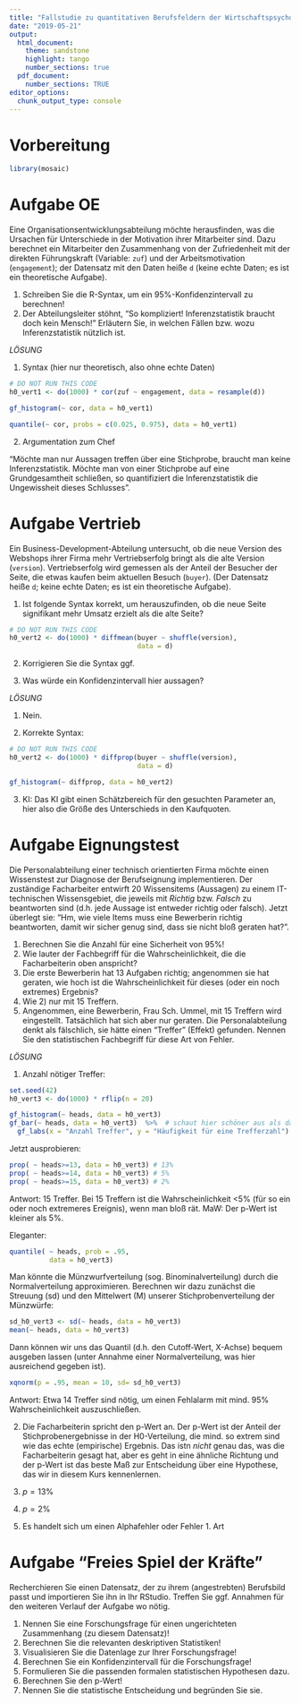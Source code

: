 ```yaml
---
title: "Fallstudie zu quantitativen Berufsfeldern der Wirtschaftspsychologie"
date: "2019-05-21"
output:
  html_document:
    theme: sandstone
    highlight: tango
    number_sections: true
  pdf_document:
    number_sections: TRUE
editor_options: 
  chunk_output_type: console
---
```




# Vorbereitung


```r
library(mosaic)
```



# Aufgabe OE

Eine Organisationsentwicklungsabteilung möchte herausfinden, was die Ursachen für Unterschiede in der Motivation ihrer Mitarbeiter sind. Dazu berechnet ein Mitarbeiter den Zusammenhang von der Zufriedenheit mit der direkten Führungskraft (Variable: `zuf`) und der Arbeitsmotivation (`engagement`); der Datensatz mit den Daten heiße `d` (keine echte Daten; es ist ein theoretische Aufgabe).

1. Schreiben Sie die R-Syntax, um ein 95%-Konfidenzintervall zu berechnen!
2. Der Abteilungsleiter stöhnt, "So kompliziert! Inferenzstatistik braucht doch kein Mensch!" Erläutern Sie, in welchen Fällen bzw. wozu Inferenzstatistik nützlich ist.


*LÖSUNG*

1. Syntax (hier nur theoretisch, also ohne echte Daten)

```r
# DO NOT RUN THIS CODE
h0_vert1 <- do(1000) * cor(zuf ~ engagement, data = resample(d))

gf_histogram(~ cor, data = h0_vert1) 

quantile(~ cor, probs = c(0.025, 0.975), data = h0_vert1)
```

2. Argumentation zum Chef

"Möchte man nur Aussagen treffen über eine Stichprobe, braucht man keine Inferenzstatistik. Möchte man von einer Stichprobe auf eine Grundgesamtheit schließen, so quantifiziert die Inferenzstatistik die Ungewissheit dieses Schlusses".



# Aufgabe Vertrieb

Ein Business-Development-Abteilung untersucht, ob die neue Version des Webshops ihrer Firma mehr Vertriebserfolg bringt als die alte Version (`version`). Vertriebserfolg wird gemessen als der Anteil der Besucher der Seite, die etwas kaufen beim aktuellen Besuch (`buyer`). (Der Datensatz heiße `d`; keine echte Daten; es ist ein theoretische Aufgabe).

1. Ist folgende Syntax korrekt, um herauszufinden, ob die neue Seite signifikant mehr Umsatz erzielt als die alte Seite?

```r
# DO NOT RUN THIS CODE
h0_vert2 <- do(1000) * diffmean(buyer ~ shuffle(version),
                                data = d)
```

2. Korrigieren Sie die Syntax ggf.

3. Was würde ein Konfidenzintervall hier aussagen?


*LÖSUNG*

1. Nein.

2. Korrekte Syntax:

```r
# DO NOT RUN THIS CODE
h0_vert2 <- do(1000) * diffprop(buyer ~ shuffle(version),
                                data = d)

gf_histogram(~ diffprop, data = h0_vert2)
```


3. KI: Das KI gibt einen Schätzbereich für den gesuchten Parameter an, hier also die Größe des Unterschieds in den Kaufquoten.



# Aufgabe Eignungstest

Die Personalabteilung einer technisch orientierten Firma möchte einen Wissenstest zur Diagnose der Berufseignung implementieren. Der zuständige Facharbeiter entwirft 20 Wissensitems (Aussagen) zu einem IT-technischen Wissensgebiet, die jeweils mit *Richtig* bzw. *Falsch* zu beantworten sind (d.h. jede Aussage ist entweder richtig oder falsch). Jetzt überlegt sie: "Hm, wie viele Items muss eine Bewerberin richtig beantworten, damit wir sicher genug sind, dass sie nicht bloß geraten hat?".

1. Berechnen Sie die Anzahl für eine Sicherheit von 95%!
2. Wie lauter der Fachbegriff für die Wahrscheinlichkeit, die die Facharbeiterin oben anspricht?
3. Die erste Bewerberin hat 13 Aufgaben richtig; angenommen sie hat geraten, wie hoch ist die Wahrscheinlichkeit für dieses (oder ein noch extremes) Ergebnis?
4. Wie 2) nur mit 15 Treffern.
5. Angenommen, eine Bewerberin, Frau Sch. Ummel, mit 15 Treffern wird eingestellt. Tatsächlich hat sich aber nur geraten. Die Personalabteilung denkt als fälschlich, sie hätte einen "Treffer" (Effekt) gefunden. Nennen Sie den statistischen Fachbegriff für diese Art von Fehler. 


*LÖSUNG*

1. Anzahl nötiger Treffer:

```r
set.seed(42)
h0_vert3 <- do(1000) * rflip(n = 20)

gf_histogram(~ heads, data = h0_vert3)
gf_bar(~ heads, data = h0_vert3)  %>%  # schaut hier schöner aus als das Histogramm
  gf_labs(x = "Anzahl Treffer", y = "Häufigkeit für eine Trefferzahl")

```

Jetzt ausprobieren:

```r
prop( ~ heads>=13, data = h0_vert3) # 13%
prop( ~ heads>=14, data = h0_vert3) # 5%
prop( ~ heads>=15, data = h0_vert3) # 2%
```

Antwort: 15 Treffer. Bei 15 Treffern ist die Wahrscheinlichkeit <5% (für so ein oder noch extremeres Ereignis), wenn man bloß rät. MaW: Der p-Wert ist kleiner als 5%.

Eleganter:
```r
quantile( ~ heads, prob = .95,
          data = h0_vert3)
```



Man könnte die Münzwurfverteilung (sog. Binominalverteilung) durch die Normalverteilung approximieren. Berechnen wir dazu zunächst die Streuung (sd) und den Mittelwert (M) unserer Stichprobenverteilung der Münzwürfe: 

```r
sd_h0_vert3 <- sd(~ heads, data = h0_vert3)
mean(~ heads, data = h0_vert3)
```

Dann können wir uns das Quantil (d.h. den Cutoff-Wert, X-Achse) bequem ausgeben lassen (unter Annahme einer Normalverteilung, was hier ausreichend gegeben ist).

```r
xqnorm(p = .95, mean = 10, sd= sd_h0_vert3)
```

Antwort: Etwa 14 Treffer sind nötig, um einen Fehlalarm mit mind. 95% Wahrscheinlichkeit auszuschließen. 

2. Die Facharbeiterin spricht den p-Wert an. Der p-Wert ist der Anteil der Stichprobenergebnisse in der H0-Verteilung, die mind. so extrem sind wie das echte (empirische) Ergebnis. Das istn *nicht* genau das, was die Facharbeiterin gesagt hat, aber es geht in eine ähnliche Richtung und der p-Wert ist das beste Maß zur Entscheidung über eine Hypothese, das wir in diesem Kurs kennenlernen.

3. $p = 13\%$

4. $p = 2\%$

5. Es handelt sich um einen Alphafehler oder Fehler 1. Art


# Aufgabe "Freies Spiel der Kräfte"

Recherchieren Sie einen Datensatz, der zu ihrem (angestrebten) Berufsbild passt und importieren Sie ihn in Ihr RStudio. Treffen Sie ggf. Annahmen für den weiteren Verlauf der Aufgabe wo nötig.

1. Nennen Sie eine Forschungsfrage für einen ungerichteten Zusammenhang (zu diesem Datensatz)!
2. Berechnen Sie die relevanten deskriptiven Statistiken!
3. Visualisieren Sie die Datenlage zur Ihrer Forschungsfrage!
1. Berechnen Sie ein Konfidenzintervall für die Forschungsfrage!
3. Formulieren Sie die passenden formalen statistischen Hypothesen dazu.
4. Berechnen Sie den p-Wert!
5. Nennen Sie die statistische Entscheidung und begründen Sie sie.


